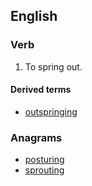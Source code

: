 ==English==

===Verb===
{{en-verb|outsprings|outspringing|outsprang|outsprung}}

# {{intransitive}} To spring out.

====Derived terms====
* [[outspringing]]<!--noun-->

===Anagrams===
* [[posturing#English|posturing]]
* [[sprouting#English|sprouting]]